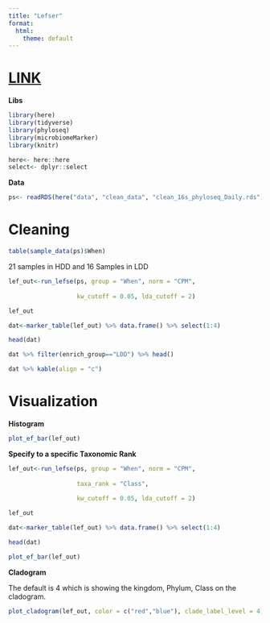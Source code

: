 ```yaml
---
title: "Lefser"
format:
  html:
    theme: default
---
```


# [LINK](https://rpubs.com/mohsen/lefse_analysis_cleaned_prevalence_phyloseq)

**Libs**

```r
library(here)
library(tidyverse)
library(phyloseq)
library(microbiomeMarker)
library(knitr)
```

```r
here<- here::here
select<- dplyr::select
```

**Data**

```r
ps<- readRDS(here("data", "clean_data", "clean_16s_phyloseq_Daily.rds"))
```

# Cleaning

```r
table(sample_data(ps)$When)
```

21 samples in HDD and 16 Samples in LDD

```r
lef_out<-run_lefse(ps, group = "When", norm = "CPM",
                   
                   kw_cutoff = 0.05, lda_cutoff = 2)

lef_out
```

```r
dat<-marker_table(lef_out) %>% data.frame() %>% select(1:4)

head(dat)
```

```r
dat %>% filter(enrich_group=="LDD") %>% head()
```

```r
dat %>% kable(align = "c")
```

# Visualization

**Histogram**

```r
plot_ef_bar(lef_out)
```

**Specify to a specific Taxonomic Rank**

```r
lef_out<-run_lefse(ps, group = "When", norm = "CPM",
                   
                   taxa_rank = "Class",
                   
                   kw_cutoff = 0.05, lda_cutoff = 2)

lef_out
```

```r
dat<-marker_table(lef_out) %>% data.frame() %>% select(1:4)

head(dat)
```

```r
plot_ef_bar(lef_out)
```

**Cladogram**

The default is 4 which is showing the kingdom, Phylum, Class on the cladogram.

```r
plot_cladogram(lef_out, color = c("red","blue"), clade_label_level = 4)
```
